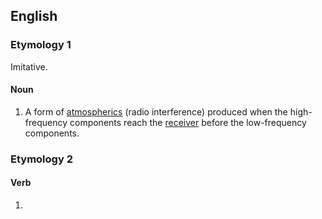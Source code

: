 ==English==

===Etymology 1===
Imitative.

====Noun====
{{en-noun}}

# A form of [[atmospherics]] (radio interference) produced when the high-frequency components reach the [[receiver]] before the low-frequency components.

===Etymology 2===

====Verb====
{{head|en|misspelling}}

# {{misspelling of|tweak|lang=en}}